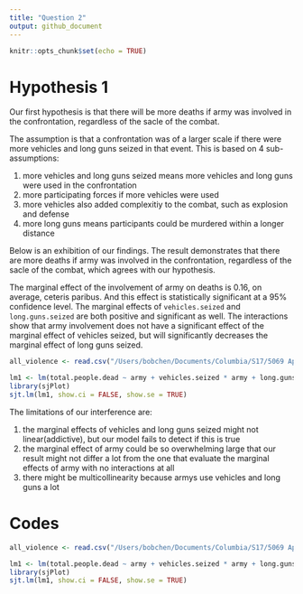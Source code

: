 ```yaml
---
title: "Question 2"
output: github_document
---
```


```r
knitr::opts_chunk$set(echo = TRUE)
```

# Hypothesis 1

Our first hypothesis is that there will be more deaths if army was involved in the confrontation, regardless of the sacle of the combat. 

The assumption is that a confrontation was of a larger scale if there were more vehicles and long guns seized in that event. This is based on 4 sub-assumptions:

1. more vehicles and long guns seized means more vehicles and long guns were used in the confrontation
2. more participating forces if more vehicles were used
3. more vehicles also added complexitiy to the combat, such as explosion and defense 
4. more long guns means participants could be murdered within a longer distance

Below is an exhibition of our findings. The result demonstrates that there are more deaths if army was involved in the confrontation, regardless of the sacle of the combat, which agrees with our hypothesis.

The marginal effect of the involvement of army on deaths is 0.16, on average, ceteris paribus. And this effect is statistically significant at a 95% confidence level. The marginal effects of `vehicles.seized` and `long.guns.seized` are both positive and significant as well. The interactions show that army involvement does not have a significant effect of the marginal effect of vehicles seized, but will significantly decreases the marginal effect of long guns seized. 

```r
all_violence <- read.csv("/Users/bobchen/Documents/Columbia/S17/5069 Applied Data Science/QMSS-GR5069/week_07/datachallenge2/data/processed/AllViolenceData_170216.csv")

lm1 <- lm(total.people.dead ~ army + vehicles.seized * army + long.guns.seized * army, data = all_violence)
library(sjPlot)
sjt.lm(lm1, show.ci = FALSE, show.se = TRUE)
```

The limitations of our interference are:

1. the marginal effects of vehicles and long guns seized might not linear(addictive), but our model fails to detect if this is true
2. the marginal effect of army could be so overwhelming large that our result might not differ a lot from the one that evaluate the marginal effects of army with no interactions at all
3. there might be multicollinearity because armys use vehicles and long guns a lot

# Codes

```r
all_violence <- read.csv("/Users/bobchen/Documents/Columbia/S17/5069 Applied Data Science/QMSS-GR5069/week_07/datachallenge2/data/processed/AllViolenceData_170216.csv")

lm1 <- lm(total.people.dead ~ army + vehicles.seized * army + long.guns.seized * army, data = all_violence)
library(sjPlot)
sjt.lm(lm1, show.ci = FALSE, show.se = TRUE)
```